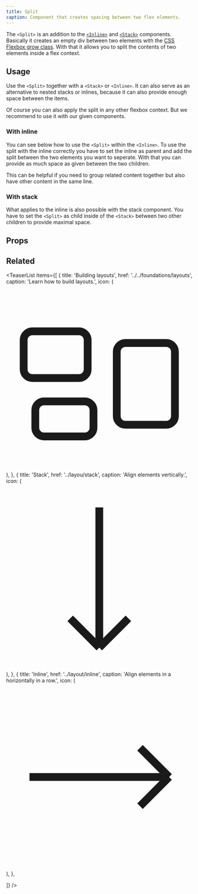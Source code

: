 ```yaml
---
title: Split
caption: Component that creates spacing between two flex elements.
---
```


The `<Split>` is an addition to the [`<Inline>`](/components/inline/) and [`<Stack>`](/component/stack/) components. Basically it creates an empty div between two elements with the [CSS Flexbox grow class](https://developer.mozilla.org/en-US/docs/Web/CSS/flex-grow). With that it allows you to split the contents of two elements inside a flex context.

## Usage

Use the `<Split>` together with a `<Stack>` or `<Inline>`. It can also serve as an alternative to nested stacks or inlines, because it can also provide enough space between the items.

Of course you can also apply the split in any other flexbox context. But we recommend to use it with our given components.

### With inline

You can see below how to use the `<Split>` within the `<Inline>`.
To use the split with the inline correctly you have to set the inline as parent and add the split between the two elements you want to seperate.
With that you can provide as much space as given between the two children.

This can be helpful if you need to group related content together but also have other content in the same line.

<ComponentDemo file="./split-inline.demo.tsx" />

### With stack

What applies to the inline is also possible with the stack component. You have to set the `<Split>` as child inside of the `<Stack>` between two other children to provide maximal space.

<ComponentDemo file="./split-stack.demo.tsx" />

## Props

<StorybookHintMessage component={title} />

<PropsTable component={title} />

## Related

<TeaserList
  items={[
    {
      title: 'Building layouts',
      href: '../../foundations/layouts',
      caption: 'Learn how to build layouts.',
      icon: (
        <svg
          xmlns="http://www.w3.org/2000/svg"
          fill="none"
          viewBox="0 0 24 24"
          strokeWidth={1.5}
          stroke="currentColor"
          className="size-6"
        >
          <path
            strokeLinecap="round"
            strokeLinejoin="round"
            d="M2.25 7.125C2.25 6.504 2.754 6 3.375 6h6c.621 0 1.125.504 1.125 1.125v3.75c0 .621-.504 1.125-1.125 1.125h-6a1.125 1.125 0 0 1-1.125-1.125v-3.75ZM14.25 8.625c0-.621.504-1.125 1.125-1.125h5.25c.621 0 1.125.504 1.125 1.125v8.25c0 .621-.504 1.125-1.125 1.125h-5.25a1.125 1.125 0 0 1-1.125-1.125v-8.25ZM3.75 16.125c0-.621.504-1.125 1.125-1.125h5.25c.621 0 1.125.504 1.125 1.125v2.25c0 .621-.504 1.125-1.125 1.125h-5.25a1.125 1.125 0 0 1-1.125-1.125v-2.25Z"
          />
        </svg>
      ),
    },
    {
      title: 'Stack',
      href: '../layou/stack',
      caption: 'Align elements vertically.',
      icon: (
        <svg xmlns="http://www.w3.org/2000/svg" fill="none" viewBox="0 0 24 24" strokeWidth={1.5} stroke="currentColor" className="size-6">
  <path strokeLinecap="round" strokeLinejoin="round" d="M15.75 17.25 12 21m0 0-3.75-3.75M12 21V3" />
</svg>
      ),
    },
    {
      title: 'Inline',
      href: '../layout/inline',
      caption: 'Align elements in a horizontally in a row.',
      icon: (
       <svg xmlns="http://www.w3.org/2000/svg" fill="none" viewBox="0 0 24 24" strokeWidth={1.5} stroke="currentColor" className="size-6">
  <path strokeLinecap="round" strokeLinejoin="round" d="M17.25 8.25 21 12m0 0-3.75 3.75M21 12H3" />
</svg>
      ),
    },

]}
/>
